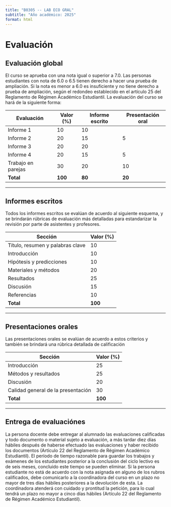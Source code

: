 ```yaml
---
title: "B0305 -- LAB ECO GRAL"
subtitle: "Año académico: 2025"
format: html
---
```



# Evaluación

## Evaluación global

El curso se aprueba con una nota igual o superior a 7.0. Las personas
estudiantes con nota de 6.0 o 6.5 tienen derecho a hacer una prueba de ampliación.
Si la nota es menor a 6.0 es insuficiente y no tiene derecho a prueba de ampliación,
según el redondeo establecido en el artículo 25 del Reglamento de Régimen
Académico Estudiantil. La evaluación del curso se hará de la siguiente forma:

| Evaluación           | Valor (%) | Informe escrito | Presentación oral |
|----------------------|-----------|------------------|--------------------|
| Informe 1            | 10        | 10               |                    |
| Informe 2            | 20        | 15               | 5                  |
| Informe 3            | 20        | 20               |                    |
| Informe 4            | 20        | 15               | 5                  |
| Trabajo en parejas   | 30        | 20               | 10                 |
| **Total**            | **100**   | **80**           | **20**             |

---

## Informes escritos

Todos los informes escritos se evalúan de acuerdo al siguiente esquema, y se
brindarán rúbricas de evaluación más detalladas para estandarizar la revisión por
parte de asistentes y profesores.

| Sección                           | Valor (%) |
|----------------------------------|-----------|
| Título, resumen y palabras clave | 10        |
| Introducción                     | 10        |
| Hipótesis y predicciones         | 10        |
| Materiales y métodos             | 20        |
| Resultados                       | 25        |
| Discusión                        | 15        |
| Referencias                      | 10        |
| **Total**                        | **100**   |


--- 

## Presentaciones orales

Las presentaciones orales se evalúan de acuerdo a estos criterios y también se
brindará una rúbrica detallada de calificación

| Sección                             | Valor (%) |
|------------------------------------|-----------|
| Introducción                       | 25        |
| Métodos y resultados               | 25        |
| Discusión                          | 20        |
| Calidad general de la presentación | 30        |
| **Total**                          | **100**   |

---

## Entrega de evaluaciónes

La persona docente debe entregar al alumnado las evaluaciones calificadas y todo
documento o material sujeto a evaluación, a más tardar diez días hábiles después de
haberse efectuado las evaluaciones y haber recibido los documentos (Artículo 22 del
Reglamento de Régimen Académico Estudiantil). El período de tiempo razonable
para guardar los trabajos y exámenes de los estudiantes posterior a la conclusión del
ciclo lectivo es de seis meses, concluido este tiempo se pueden eliminar. Si la
persona estudiante no está de acuerdo con la nota asignada en alguno de los rubros
calificados, debe comunicarlo a la coordinadora del curso en un plazo no mayor de
tres días hábiles posteriores a la devolución de esta. La coordinadora atenderá con
cuidado y prontitud la petición, para lo cual tendrá un plazo no mayor a cinco días
hábiles (Artículo 22 del Reglamento de Régimen Académico Estudiantil).